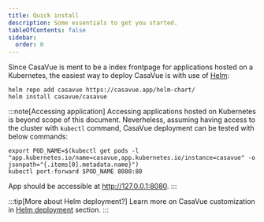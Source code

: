 ```yaml
---
title: Quick install
description: Some essentials to get you started.
tableOfContents: false
sidebar:
  order: 0
---
```


Since CasaVue is ment to be a index frontpage for applications hosted on a Kubernetes, the easiest way to deploy CasaVue is with use of [Helm](https://helm.sh/):

```console
helm repo add casavue https://casavue.app/helm-chart/
helm install casavue/casavue
```

:::note[Accessing application]
Accessing applications hosted on Kubernetes is beyond scope of this document. Neverheless, assuming having access to the cluster with `kubectl` command, CasaVue deployment can be tested with below commands:
```console
export POD_NAME=$(kubectl get pods -l "app.kubernetes.io/name=casavue,app.kubernetes.io/instance=casavue" -o jsonpath="{.items[0].metadata.name}")
kubectl port-forward $POD_NAME 8080:80
```
App should be accessible at http://127.0.0.1:8080.
:::

:::tip[More about Helm deployment?]
Learn more on CasaVue customization in [Helm deployment](/deployment/10_deploy_helm_chart) section.
:::